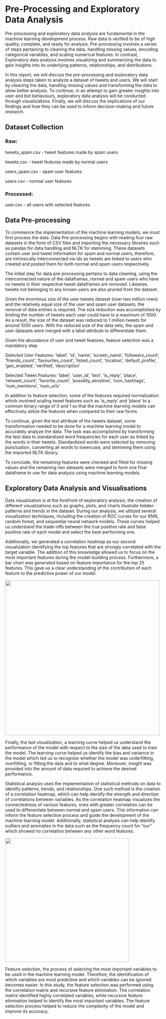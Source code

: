 # Pre-Processing and Exploratory Data Analysis

Pre-processing and exploratory data analysis are fundamental in the machine learning development process. Raw data is verified to be of high quality, complete, and ready for analysis. Pre-processing involves a series of steps pertaining to cleaning the data, handling missing values, encoding categorical variables, and scaling numerical features. In contrast, Exploratory data analysis involves visualizing and summarizing the data to gain insights into its underlying patterns, relationships, and distributions.

In this report, we will discuss the pre-processing and exploratory data analysis steps taken to analyze a dataset of tweets and users. We will start by cleaning the data, handling missing values and transforming the data to allow better analysis. To continue, in an attempt to gain greater insights into user and bot behaviours, exploratory data analysis will be conducted through visualizations. Finally, we will discuss the implications of our findings and how they can be used to inform decision-making and future research.

## Dataset Collection

### Raw:

tweets_spam.csv - tweet features made by spam users

tweets.csv - tweet features made by normal users

users_spam.csv - spam user features

users.csv - normal user features

### Processed:

user.csv - all users with selected features

## Data Pre-processing

To commence the implementation of the machine learning models, we must first process the data. Data Pre-processing begins with reading four raw datasets in the form of CSV files and importing the necessary libraries such as pandas for data handling and NLTK for stemming. These datasets contain user and tweet information for spam and normal users, therefore, are intrinsically interconnected via ids as tweets are linked to users who created and posted them for both normal and spam users respectively.

The initial step for data pre-processing pertains to data cleaning, using the interconnected nature of the dataframes, normal and spam users who have no tweets in their respective tweet dataframes are removed. Likewise, tweets not belonging to any known users are also pruned from the dataset.

Given the enormous size of the user tweets dataset (over two million rows) and the relatively equal size of the user and spam user datasets, the removal of data entries is required. The size reduction was accomplished by limiting the number of tweets each user could have to a maximum of 1000. As a result, the size of the dataset was reduced to 1 million tweets for around 1000 users. With the reduced size of the data sets, the spam and user datasets were merged with a label attribute to differentiate them.

Given the abundance of user and tweet features, feature selection was a mandatory step.

Selected User Features: 'label', 'id', 'name', 'screen_name', 'followers_count', 'friends_count', 'favourites_count', 'listed_count', 'location', 'default_profile', 'geo_enabled', 'verified', 'description'

Selected Tweet Features: 'label', 'user_id', 'text', 'is_reply', 'place', 'retweet_count', 'favorite_count', 'possibly_sensitive', 'num_hashtags', 'num_mentions', 'num_urls'

In addition to feature selection, some of the features required normalization which involved scaling tweet features such as 'is_reply' and 'place' to a common binary range of 0 and 1 so that the machine learning models can effectively utilize the features when compared to their raw forms.

To continue, given the text attribute of the tweets dataset, some transformation needed to be done for a machine learning model to accurately analyze the data. The task was accomplished by transforming the text data to standardized word frequencies for each user as linked by the words in their tweets. Standardized words were selected by removing punctuation, converting all words to lowercase, and stemming them using the imported NLTK library.

To conclude, the remaining features were checked and filled for missing values and the remaining two datasets were merged to form one final dataframe to use for data analysis using machine learning models.

## Exploratory Data Analysis and Visualisations

Data visualization is at the forefront of exploratory analysis, the creation of different visualizations such as graphs, plots, and charts illustrate hidden patterns and trends in the dataset. During our analysis, we utilized several visualization techniques, including the creation of ROC curves for our KNN, random forest, and sequential neural network models. These curves helped us understand the trade-offs between the true positive rate and false positive rate of each model and select the best-performing one.

Additionally, we generated a correlation heatmap as our second visualization identifying the top features that are strongly correlated with the target variable. The addition of this knowledge allowed us to focus on the most important features during the model-building process. Furthermore, a bar chart was generated based on feature importance for the top 25 features. This gave us a clear understanding of the contribution of each feature to the predictive power of our model.

![](images/featureImportance.png){width="500"}

Finally, the last visualization, a learning curve helped us understand the performance of the model with respect to the size of the data used to train the model. The learning curve helped us identify the bias and variance in the model which led us to recognize whether the model was underfitting, overfitting, or fitting the data and to what degree. Moreover, insight was provided into the amount of data required to achieve the desired performance.

Statistical analysis uses the implementation of statistical methods on data to identify patterns, trends, and relationships. One such method is the creation of a correlation heatmap, which can help identify the strength and direction of correlations between variables. As the correlation heatmap visualizes the connectedness of various features, ones with greater correlation can be used to differentiate between normal and spam users. This information can inform the feature selection process and guide the development of the machine learning model. Additionally, statistical analysis can help identify outliers and anomalies in the data such as the frequency count for "our" which showed no correlation between any other word features.

![](images/corrHeatMap-2.png){width="400"}

Feature selection, the process of selecting the most important variables to be used in the machine learning model. Therefore, the identification of which variables are most predictive and which variables can be ignored becomes easier. In this study, the feature selection was performed using the correlation matrix and recursive feature elimination. The correlation matrix identified highly correlated variables, while recursive feature elimination helped to identify the most important variables. The feature selection process helped to reduce the complexity of the model and improve its accuracy.